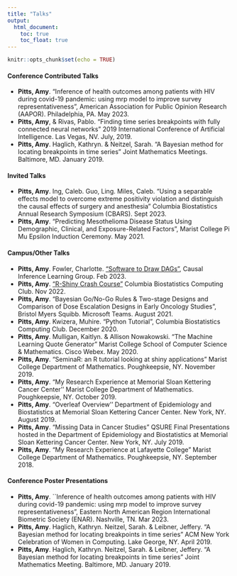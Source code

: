 ```yaml
---
title: "Talks"
output: 
  html_document:
    toc: true
    toc_float: true
---
```


```r
knitr::opts_chunk$set(echo = TRUE)
```


#### Conference Contributed Talks

- **Pitts, Amy**. "Inference of health outcomes among patients with HIV during covid-19 pandemic: using mrp model to improve survey representativeness", American Association for Public Opinion Research (AAPOR). Philadelphia, PA. May 2023.
-  **Pitts, Amy**, & Rivas, Pablo. "Finding time series breakpoints with fully connected neural networks" 2019 International Conference of Artificial Intelligence. Las Vegas, NV. July, 2019. 
-  **Pitts, Amy**. Haglich, Kathryn. & Neitzel, Sarah. "A Bayesian method for locating breakpoints in time series" Joint Mathematics Meetings. Baltimore, MD. January 2019.


#### Invited Talks

- **Pitts, Amy**. Ing, Caleb. Guo, Ling. Miles, Caleb. "Using a separable effects model to
overcome extreme positivity violation and distinguish the causal effects of surgery and
anesthesia” Columbia Biostatistics Annual Research Symposium (CBARS). Sept 2023.
- **Pitts, Amy**. "Predicting Mesothelioma Disease Status Using Demographic, Clinical, and Exposure-Related Factors", Marist College Pi Mu Epsilon Induction Ceremony. May 2021. 

#### Campus/Other Talks

- **Pitts, Amy**. Fowler, Charlotte. ["Software to Draw DAGs"](http://cu-biostats-computing-club.org/resources_files/DAG_pres.html#(1)), Causal Inference Learning Group. Feb 2023. 
- **Pitts, Amy**. ["R-Shiny Crash Course"](http://cu-biostats-computing-club.org/resources_files/shiny_pres/cc_pres_nov_2022.pdf) Columbia Biostatistics Computing Club. Nov 2022. 
- **Pitts, Amy**. "Bayesian Go/No-Go Rules & Two-stage Designs and Comparison of Dose Escalation Designs in Early Oncology Studies", Bristol Myers Squibb. Microsoft Teams. August 2021. 
- **Pitts, Amy**. Kwizera, Muhire. "Python Tutorial", Columbia Biostatistics Computing Club. December 2020.
-  **Pitts, Amy**. Mulligan, Kaitlyn. & Allison Nowakowski. "The Machine Learning Quote Generator" Marist College School of Computer Science & Mathematics. Cisco Webex. May 2020.
- **Pitts, Amy**. "SeminaR: an R tutorial looking at shiny applications" Marist College Department of Mathematics. Poughkeepsie, NY. November 2019.  
-  **Pitts, Amy**. "My Research Experience at Memorial Sloan Kettering Cancer Center'' Marist College Department of Mathematics. Poughkeepsie, NY. October 2019. 
- **Pitts, Amy**. "Overleaf Overview'' Department of Epidemiology and Biostatistics at Memorial Sloan Kettering Cancer Center. New York, NY. August 2019.
- **Pitts, Amy**. "Missing Data in Cancer Studies" QSURE Final Presentations hosted in the Department of Epidemiology and Biostatistics at Memorial Sloan Kettering Cancer Center. New York, NY. July 2019.
-  **Pitts, Amy**. "My Research Experience at Lafayette College" Marist College Department of Mathematics. Poughkeepsie, NY. September 2018. 


#### Conference Poster Presentations

- **Pitts, Amy**. ``Inference of health outcomes among patients with HIV during covid-19 pandemic: using mrp model to improve survey representativeness", Eastern North American Region International Biometric Society (ENAR). Nashville, TN. Mar 2023.
- **Pitts, Amy**. Haglich, Kathryn. Neitzel, Sarah. & Leibner, Jeffery. "A Bayesian method for locating breakpoints in time series" ACM New York Celebration of Women in Computing. Lake George, NY. April 2019.
- **Pitts, Amy**. Haglich, Kathryn. Neitzel, Sarah. & Leibner, Jeffery. "A Bayesian method for locating breakpoints in time series" Joint Mathematics Meeting. Baltimore, MD. January 2019.

